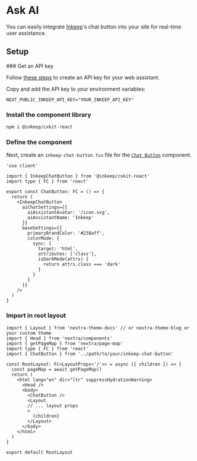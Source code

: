 
# Ask AI

You can easily integrate [Inkeep](https://docs.inkeep.com/cloud)'s chat button
into your site for real-time user assistance.

## Setup

<Steps>
### Get an API key

Follow [these steps](/projects/overview#create-a-web-assistant) to create an API
key for your web assistant.

Copy and add the API key to your environment variables:

```dotenv filename=".env"
NEXT_PUBLIC_INKEEP_API_KEY="YOUR_INKEEP_API_KEY"
```

### Install the component library

```sh npm2yarn
npm i @inkeep/cxkit-react
```

### Define the component

Next, create an `inkeep-chat-button.tsx` file for the
[`Chat Button`](https://docs.inkeep.com/ui-components/react/chat-button)
component.

```tsx filename="inkeep-chat-button.tsx"
'use client'

import { InkeepChatButton } from '@inkeep/cxkit-react'
import type { FC } from 'react'

export const ChatButton: FC = () => {
  return (
    <InkeepChatButton
      aiChatSettings={{
        aiAssistantAvatar: '/icon.svg',
        aiAssistantName: 'Inkeep'
      }}
      baseSettings={{
        primaryBrandColor: '#238aff',
        colorMode: {
          sync: {
            target: 'html',
            attributes: ['class'],
            isDarkMode(attrs) {
              return attrs.class === 'dark'
            }
          }
        }
      }}
    />
  )
}
```

### Import in root layout

```tsx
import { Layout } from 'nextra-theme-docs' // or nextra-theme-blog or your custom theme
import { Head } from 'nextra/components'
import { getPageMap } from 'nextra/page-map'
import type { FC } from 'react'
import { ChatButton } from '../path/to/your/inkeep-chat-button'

const RootLayout: FC<LayoutProps<'/'>> = async ({ children }) => {
  const pageMap = await getPageMap()
  return (
    <html lang="en" dir="ltr" suppressHydrationWarning>
      <Head />
      <body>
        <ChatButton />
        <Layout
        // ... layout props
        >
          {children}
        </Layout>
      </body>
    </html>
  )
}

export default RootLayout
```

</Steps>
